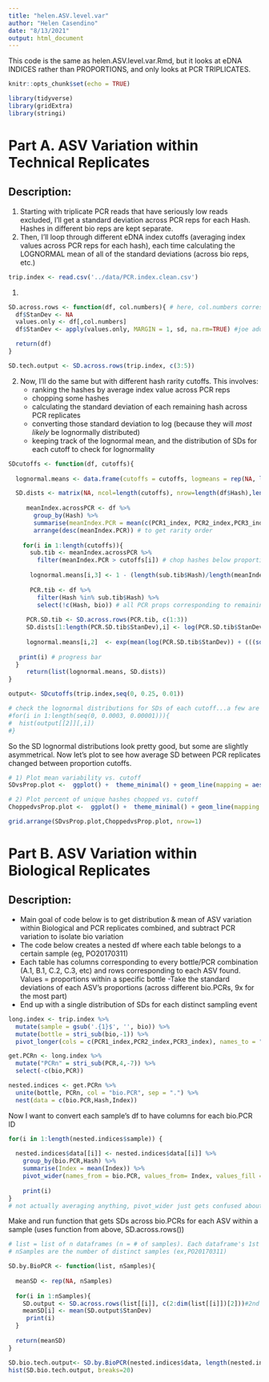 ```yaml
---
title: "helen.ASV.level.var"
author: "Helen Casendino"
date: "8/13/2021"
output: html_document
---
```


This code is the same as helen.ASV.level.var.Rmd, but it looks at eDNA INDICES rather than PROPORTIONS, and only looks at PCR TRIPLICATES. 

```r
knitr::opts_chunk$set(echo = TRUE)
```
```r
library(tidyverse)
library(gridExtra)
library(stringi)
```

# Part A. ASV Variation within Technical Replicates

## Description: 

  1) Starting with triplicate PCR reads that have seriously low reads excluded, I'll get a standard deviation across PCR reps for each Hash. Hashes in different bio reps are kept separate. 
  2) Then, I'll loop through different eDNA index cutoffs (averaging index values across PCR reps for each hash), each time calculating the LOGNORMAL mean of all of the standard deviations (across bio reps, etc.)

```r
trip.index <- read.csv('../data/PCR.index.clean.csv')
```

1) 
```r
SD.across.rows <- function(df, col.numbers){ # here, col.numbers corresponds to 3 PCR columns
  df$StanDev <- NA
  values.only <- df[,col.numbers]
  df$StanDev <- apply(values.only, MARGIN = 1, sd, na.rm=TRUE) #joe added na.rm=TRUE

  return(df)
}

SD.tech.output <- SD.across.rows(trip.index, c(3:5))
```

2)
Now, I'll do the same but with different hash rarity cutoffs. This involves:
  - ranking the hashes by average index value across PCR reps
  - chopping some hashes
  - calculating the standard deviation of each remaining hash across PCR replicates
  - converting those standard deviation to log (because they will *most likely* be lognormally distributed) 
  - keeping track of the lognormal mean, and the distribution of SDs for each cutoff to check for lognormality

```r
SDcutoffs <- function(df, cutoffs){
  
  lognormal.means <- data.frame(cutoffs = cutoffs, logmeans = rep(NA, length(cutoffs)), exclpercent =rep(NA, length(cutoffs)))

  SD.dists <- matrix(NA, ncol=length(cutoffs), nrow=length(df$Hash),length(cutoffs)) 
  
     meanIndex.acrossPCR <- df %>% 
       group_by(Hash) %>% 
       summarise(meanIndex.PCR = mean(c(PCR1_index, PCR2_index,PCR3_index))) %>% 
       arrange(desc(meanIndex.PCR)) # to get rarity order
    
    for(i in 1:length(cutoffs)){
      sub.tib <- meanIndex.acrossPCR %>% 
        filter(meanIndex.PCR > cutoffs[i]) # chop hashes below proportion cutoff
    
      lognormal.means[i,3] <- 1 - (length(sub.tib$Hash)/length(meanIndex.acrossPCR$Hash)) # column 3 is % of UNIQUE hashes excluded
      
      PCR.tib <- df %>% 
        filter(Hash %in% sub.tib$Hash) %>% 
        select(!c(Hash, bio)) # all PCR props corresponding to remaining hashes
      
     PCR.SD.tib <- SD.across.rows(PCR.tib, c(1:3))
     SD.dists[1:length(PCR.SD.tib$StanDev),i] <- log(PCR.SD.tib$StanDev)
     
     lognormal.means[i,2]  <- exp(mean(log(PCR.SD.tib$StanDev)) + (((sd(log(PCR.SD.tib$StanDev))^2)/2)))
  
   print(i) # progress bar
  }
     return(list(lognormal.means, SD.dists))
}
```

```r
output<- SDcutoffs(trip.index,seq(0, 0.25, 0.01))

# check the lognormal distributions for SDs of each cutoff...a few are a little asymmetrical (also loop crashes sometimes depending on how large cutoff sequence so beware)
#for(i in 1:length(seq(0, 0.0003, 0.00001))){
#  hist(output[[2]][,i])
#}
```

So the SD lognormal distributions look pretty good, but some are slightly asymmetrical. Now let's plot to see how average SD between PCR replicates changed between proportion cutoffs.

```r
# 1) Plot mean variability vs. cutoff
SDvsProp.plot <-  ggplot() +  theme_minimal() + geom_line(mapping = aes(x = output[[1]][,1], y = output[[1]][,2]), size = .5, color = "red3") + theme(legend.position = "none") + theme(axis.title.y = element_text(color = "red3")) + scale_y_continuous(name = "Mean SD Across PCRs") + xlab("Cutoff") 

# 2) Plot percent of unique hashes chopped vs. cutoff
ChoppedvsProp.plot <-  ggplot() +  theme_minimal() + geom_line(mapping = aes(x = output[[1]][,1], y = output[[1]][,3]*100), size = .5, color = "darkmagenta") + theme(legend.position = "none") + theme(axis.title.y = element_text(color = "darkmagenta")) + scale_y_continuous(name = "% Unique Hashes Removed") + xlab("Cutoff")

grid.arrange(SDvsProp.plot,ChoppedvsProp.plot, nrow=1)
```

# Part B. ASV Variation within Biological Replicates 

## Description:
  - Main goal of code below is to get distribution & mean of ASV variation within Biological and PCR replicates combined, and subtract PCR variation to isolate bio variation
  - The code below creates a nested df where each table belongs to a certain sample (eg, PO20170311)
  - Each table has columns corresponding to every bottle/PCR combination (A.1, B.1, C.2, C.3, etc) and rows corresponding to each ASV found. Values = proportions within a specific bottle
  -Take the standard deviations of each ASV's proportions (across different bio.PCRs, 9x for the most part)
  - End up with a single distribution of SDs for each distinct sampling event

```r
long.index <- trip.index %>% 
  mutate(sample = gsub('.{1}$', '', bio)) %>% 
  mutate(bottle = stri_sub(bio,-1)) %>% 
  pivot_longer(cols = c(PCR1_index,PCR2_index,PCR3_index), names_to = "PCR", values_to = "Index")

get.PCRn <- long.index %>% 
  mutate("PCRn" = stri_sub(PCR,4,-7)) %>% 
  select(-c(bio,PCR))

nested.indices <- get.PCRn %>% 
  unite(bottle, PCRn, col = "bio.PCR", sep = ".") %>% 
  nest(data = c(bio.PCR,Hash,Index))
```

Now I want to convert each sample's df to have columns for each bio.PCR ID

```r
for(i in 1:length(nested.indices$sample)) {
  
  nested.indices$data[[i]] <- nested.indices$data[[i]] %>% 
    group_by(bio.PCR,Hash) %>% 
    summarise(Index = mean(Index)) %>%  
    pivot_wider(names_from = bio.PCR, values_from= Index, values_fill = 0) 
    
    print(i)
}
# not actually averaging anything, pivot_wider just gets confused about duplicate rows so need for explicit code distinguishing each row 
```

Make and run function that gets SDs across bio.PCRs for each ASV within a sample (uses function from above, SD.across.rows())

```r
# list = list of n dataframes (n = # of samples). Each dataframe's 1st col is Hash IDs, and all other columns are bio.PCRs (A.2, B.1, etc.) Values are proportions of each Hash within its respective bottle & PCR
# nSamples are the number of distinct samples (ex,PO20170311)

SD.by.BioPCR <- function(list, nSamples){
  
  meanSD <- rep(NA, nSamples)
  
  for(i in 1:nSamples){
    SD.output <- SD.across.rows(list[[i]], c(2:dim(list[[i]])[2]))#2nd argument = all columns after hash column 
    meanSD[i] <- mean(SD.output$StanDev) 
     print(i)
  }
  
  return(meanSD)
}

SD.bio.tech.output<- SD.by.BioPCR(nested.indices$data, length(nested.indices$sample))
hist(SD.bio.tech.output, breaks=20)
```
